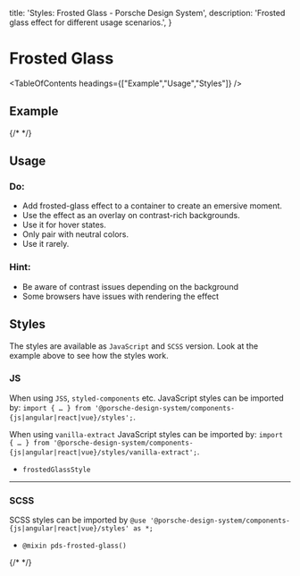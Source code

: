 
  title: 'Styles: Frosted Glass - Porsche Design System',
  description: 'Frosted glass effect for different usage scenarios.',
}

# Frosted Glass

<TableOfContents headings={["Example","Usage","Styles"]} />

## Example

{/* <Playground :frameworkMarkup="codeExample" :externalStackBlitzDependencies="['styled-components']"><ExampleStylesFrostedGlass /></Playground> */}

## Usage

### Do:

- Add frosted-glass effect to a container to create an emersive moment.
- Use the effect as an overlay on contrast-rich backgrounds.
- Use it for hover states.
- Only pair with neutral colors.
- Use it rarely.

### Hint:

- Be aware of contrast issues depending on the background
- Some browsers have issues with rendering the effect

## Styles

The styles are available as `JavaScript` and `SCSS` version. Look at the example above to see how the styles work.

### JS

When using `JSS`, `styled-components` etc. JavaScript styles can be imported by:
`import { … } from '@porsche-design-system/components-{js|angular|react|vue}/styles';`.

When using `vanilla-extract` JavaScript styles can be imported by:
`import { … } from '@porsche-design-system/components-{js|angular|react|vue}/styles/vanilla-extract';`.

- `frostedGlassStyle`

---

### SCSS

SCSS styles can be imported by `@use '@porsche-design-system/components-{js|angular|react|vue}/styles' as *;`

- `@mixin pds-frosted-glass()`

{/* <script lang="ts">

  @Component({
  components: {
  ExampleStylesFrostedGlass
},
})
  codeExample = getStylesFrostedGlassCodeSamples();

  public mounted(): void {
  adjustSelectedFramework(this.codeExample);
}
}
</script> */}
